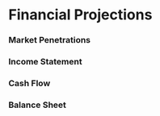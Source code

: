 # Financial Projections

### Market Penetrations

### Income Statement

### Cash Flow

### Balance Sheet